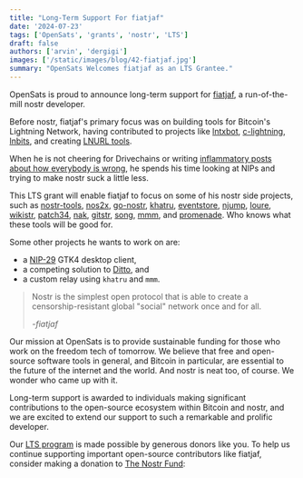 ```yaml
---
title: "Long-Term Support For fiatjaf"
date: '2024-07-23'
tags: ['OpenSats', 'grants', 'nostr', 'LTS']
draft: false
authors: ['arvin', 'dergigi']
images: ['/static/images/blog/42-fiatjaf.jpg']
summary: "OpenSats Welcomes fiatjaf as an LTS Grantee."
---
```


OpenSats is proud to announce long-term support for
[fiatjaf](https://github.com/fiatjaf), a run-of-the-mill nostr developer.

Before nostr, fiatjaf's primary focus was on building tools for Bitcoin's
Lightning Network, having contributed to projects like
[lntxbot](https://github.com/fiatjaf/lntxbot),
[c-lightning](https://github.com/ElementsProject/lightning/commits?author=fiatjaf),
[lnbits](https://github.com/lnbits/lnbits/commits?author=fiatjaf), and creating
[LNURL tools](https://github.com/fiatjaf/go-lnurl).

When he is not cheering for Drivechains or writing [inflammatory posts about how
everybody is wrong](https://njump.me/fiatjaf.com), he spends his time looking at
NIPs and trying to make nostr suck a little less.

This LTS grant will enable fiatjaf to focus on some of his nostr side projects,
such as
[nostr-tools](https://github.com/nbd-wtf/nostr-tools),
[nos2x](https://github.com/fiatjaf/nos2x),
[go-nostr](https://github.com/nbd-wtf/go-nostr),
[khatru](https://github.com/fiatjaf/khatru),
[eventstore](https://github.com/fiatjaf/eventstore),
[njump](https://njump.me/about), [loure](https://github.com/fiatjaf/loure),
[wikistr](https://github.com/fiatjaf/wikistr),
[patch34](https://github.com/fiatjaf/patch34),
[nak](https://github.com/fiatjaf/nak),
[gitstr](https://github.com/fiatjaf/gitstr),
[song](https://git.fiatjaf.com/song), [mmm](https://git.fiatjaf.com/mmm), and
[promenade](https://git.fiatjaf.com/promenade). Who knows what these tools will
be good for.

Some other projects he wants to work on are:

- a [NIP-29](https://github.com/nostr-protocol/nips/blob/master/29.md) GTK4 desktop client,
- a competing solution to [Ditto](https://ditto.pub/), and
- a custom relay using `khatru` and `mmm`.

> Nostr is the simplest open protocol that is able to create a
> censorship-resistant global "social" network once and for all.
>
> <cite>-fiatjaf</cite>

Our mission at OpenSats is to provide sustainable funding for those who work on
the freedom tech of tomorrow. We believe that free and open-source software
tools in general, and Bitcoin in particular, are essential to the future of the
internet and the world. And nostr is neat too, of course. We wonder who came up
with it.

Long-term support is awarded to individuals making significant contributions to
the open-source ecosystem within Bitcoin and nostr, and we are excited to extend
our support to such a remarkable and prolific developer.

Our [LTS program](/blog/nostr-lts-long-term-support-for-nostr-developers) is
made possible by generous donors like you. To help us continue supporting
important open-source contributors like fiatjaf, consider making a donation to
[The Nostr Fund](/funds/nostr):

<center>
    <DonateToNostrFundButton/>
</center>
